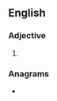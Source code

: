 ==English==

===Adjective===
{{head|en|adjective superlative form}}

# {{en-superlative of|fiery}}

===Anagrams===
* {{anagrams|en|a=eefiirst|feistier}}